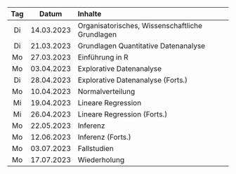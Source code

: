 | Tag | Datum      | Inhalte                                         |
|:---:|:----------:|:------------------------------------------------|
| Di  | 14.03.2023 | Organisatorisches, Wissenschaftliche Grundlagen |
| Di  | 21.03.2023 | Grundlagen Quantitative Datenanalyse            |
| Mo  | 27.03.2023 | Einführung in R                                 |
| Mo  | 03.04.2023 | Explorative Datenanalyse                        |
| Di  | 28.04.2023 | Explorative Datenanalyse (Forts.)               |
| Mo  | 10.04.2023 | Normalverteilung 	                             |
| Mi  | 19.04.2023 | Lineare Regression                              |
| Mi  | 26.04.2023 | Lineare Regression (Forts.)                     |
| Mo  | 22.05.2023 | Inferenz                                        |
| Mo  | 12.06.2023 | Inferenz (Forts.)                               |
| Mo  | 03.07.2023 | Fallstudien                                     |
| Mo  | 17.07.2023 | Wiederholung                                    |